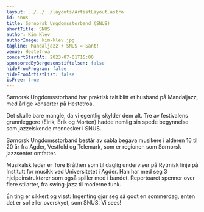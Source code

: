 ```yaml
---
layout: ../../../layouts/ArtistLayout.astro
id: snus
title: Sørnorsk Ungdomsstorband (SNUS)
shortTitle: SNUS
author: Kim Klev
authorImage: kim-klev.jpg
tagline: Mandaljazz + SNUS = Sant!
venue: Hestetroa
concertStartAt: 2023-07-01T15:00
sponsoredByBergesenstiftelsen: false
hideFromProgram: false
hideFromArtistList: false
isFree: true
---
```


Sørnorsk Ungdomsstorband har praktisk talt blitt et husband på Mandaljazz, med årlige konserter på Hestetroa.

Det skulle bare mangle, da vi egentlig skylder dem alt. Tre av festivalens grunnleggere (Eirik, Erik og Morten) hadde nemlig sin spede begynnelse som jazzelskende mennesker i SNUS.

Sørnorsk Ungdomsstorband består av sabla begava musikere i alderen 16 til 20 år fra Agder, Vestfold og Telemark, som er regionen som Sørnorsk jazzsenter omfatter.

Musikalsk leder er Tore Bråthen som til daglig underviser på Rytmisk linje på Institutt for musikk ved Universitetet i Agder. Han har med seg 3 hjelpeinstruktører som også spiller med i bandet. Repertoaret spenner over flere stilarter, fra swing-jazz til moderne funk.

Én ting er sikkert og visst: Ingenting gjør seg så godt en sommerdag, enten det er sol eller overskyet, som SNUS. Vi sees!
